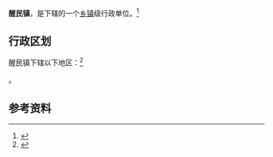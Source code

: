 {{中国乡级行政区|52/03/30/103/000}}

'''醒民镇'''，是{{PRC admin/fullname|52/03/30/103/000|3}}下辖的一个[[乡镇|乡镇]]级行政单位。<ref>{{PRC admin/ref sgc|{{PRC admin/parent|52/03/30/103/000}}}}</ref>

== 行政区划 ==

醒民镇下辖以下地区：<ref>{{PRC admin/ref sgc|52/03/30/103/000}}</ref>

{{PRC admin/children|52/03/30/103/000}}。

== 参考资料 ==

{{reflist}}

{{行政区划小作品}}
{{PRC admin/navcat|52/03/30/103/000}}